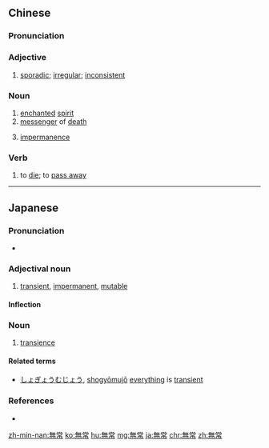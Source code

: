 {{also|无常}}
==Chinese==
{{zh-forms|s=无常}}

===Pronunciation===
{{zh-pron
|m=wúcháng
|c=mou4 soeng4
|h=pfs=mò-sòng/vù-sòng
|mn=qz,tw,xm:bû-siông/zz:bû-siâng
|cat=a,n,v
}}

===Adjective===
{{zh-adj}}

# [[sporadic]]; [[irregular]]; [[inconsistent]]

===Noun===
{{zh-noun}}

# [[enchanted]] [[spirit]]
# [[messenger]] of [[death]]
# {{lb|zh|Buddhism}} [[impermanence]]

===Verb===
{{zh-verb}}

# {{lb|zh|euphemism}} to [[die]]; to [[pass away]]

----

==Japanese==
{{ja-kanjitab|む|じょう|yomi=on}}

===Pronunciation===
* {{homophones|lang=ja|無情}}

===Adjectival noun===
{{ja-adj|infl=な|むじょう}}

# [[transient]], [[impermanent]], [[mutable]]

====Inflection====
{{ja-na|むじょう}}

===Noun===
{{ja-noun|むじょう}}

# [[transience]]

====Related terms====
* {{l|ja|諸行無常}} [[しょぎょうむじょう]], [[shogyōmujō]] [[everything]] is [[transient]]

===References===
* {{R:Shogakukan}}

[[zh-min-nan:無常]]
[[ko:無常]]
[[hu:無常]]
[[mg:無常]]
[[ja:無常]]
[[chr:無常]]
[[zh:無常]]